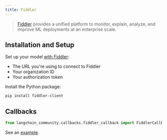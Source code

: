 ```yaml
---
title: Fiddler
---
```


>[Fiddler](https://www.fiddler.ai/) provides a unified platform to monitor, explain, analyze,
> and improve ML deployments at an enterprise scale.

## Installation and Setup

Set up your model [with Fiddler](https://demo.fiddler.ai):

* The URL you're using to connect to Fiddler
* Your organization ID
* Your authorization token

Install the Python package:

```bash
pip install fiddler-client
```

## Callbacks

```python
from langchain_community.callbacks.fiddler_callback import FiddlerCallbackHandler
```

See an [example](/oss/python/integrations/callbacks/fiddler).
